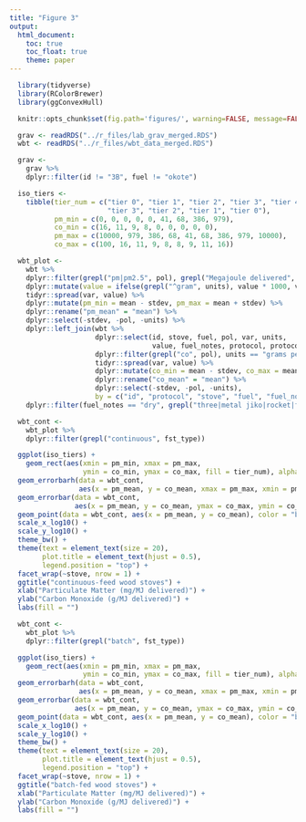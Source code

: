 ```yaml
---
title: "Figure 3"
output:
  html_document:
    toc: true
    toc_float: true
    theme: paper
---
```


```r
  library(tidyverse)
  library(RColorBrewer)
  library(ggConvexHull)
```

```r
  knitr::opts_chunk$set(fig.path='figures/', warning=FALSE, message=FALSE, cache=FALSE, echo=FALSE)
```

```r
  grav <- readRDS("../r_files/lab_grav_merged.RDS")
  wbt <- readRDS("../r_files/wbt_data_merged.RDS")
```

```r
  grav <-
    grav %>%
    dplyr::filter(id != "3B", fuel != "okote")
```

```r
  iso_tiers <- 
    tibble(tier_num = c("tier 0", "tier 1", "tier 2", "tier 3", "tier 4",
                        "tier 3", "tier 2", "tier 1", "tier 0"),
           pm_min = c(0, 0, 0, 0, 0, 41, 68, 386, 979),
           co_min = c(16, 11, 9, 8, 0, 0, 0, 0, 0),
           pm_max = c(10000, 979, 386, 68, 41, 68, 386, 979, 10000),
           co_max = c(100, 16, 11, 9, 8, 8, 9, 11, 16))
```

```r
  wbt_plot <-
    wbt %>%
    dplyr::filter(grepl("pm|pm2.5", pol), grepl("Megajoule delivered", units)) %>%
    dplyr::mutate(value = ifelse(grepl("^gram", units), value * 1000, value)) %>%
    tidyr::spread(var, value) %>%
    dplyr::mutate(pm_min = mean - stdev, pm_max = mean + stdev) %>%
    dplyr::rename("pm_mean" = "mean") %>%
    dplyr::select(-stdev, -pol, -units) %>%
    dplyr::left_join(wbt %>%
                     dplyr::select(id, stove, fuel, pol, var, units,
                                   value, fuel_notes, protocol, protocol_notes) %>%
                     dplyr::filter(grepl("co", pol), units == "grams per Megajoule delivered") %>%
                     tidyr::spread(var, value) %>%
                     dplyr::mutate(co_min = mean - stdev, co_max = mean + stdev) %>%
                     dplyr::rename("co_mean" = "mean") %>%
                     dplyr::select(-stdev, -pol, -units),
                     by = c("id", "protocol", "stove", "fuel", "fuel_notes", "protocol_notes")) %>%
    dplyr::filter(fuel_notes == "dry", grepl("three|metal jiko|rocket|forced|chimney|ceramic jiko", stove))
```

```r
  wbt_cont <-
    wbt_plot %>%
    dplyr::filter(grepl("continuous", fst_type))

  ggplot(iso_tiers) +
    geom_rect(aes(xmin = pm_min, xmax = pm_max,
                  ymin = co_min, ymax = co_max, fill = tier_num), alpha = 0.5) +
  geom_errorbarh(data = wbt_cont,
                 aes(x = pm_mean, y = co_mean, xmax = pm_max, xmin = pm_min), height = 0, size = 1) +
  geom_errorbar(data = wbt_cont,
                aes(x = pm_mean, y = co_mean, ymax = co_max, ymin = co_min), width = 0, size = 1) +
  geom_point(data = wbt_cont, aes(x = pm_mean, y = co_mean), color = "black", size = 2, shape = 2) +
  scale_x_log10() + 
  scale_y_log10() + 
  theme_bw() +
  theme(text = element_text(size = 20),
        plot.title = element_text(hjust = 0.5),
        legend.position = "top") +
  facet_wrap(~stove, nrow = 1) +
  ggtitle("continuous-feed wood stoves") +
  xlab("Particulate Matter (mg/MJ delivered)") + 
  ylab("Carbon Monoxide (g/MJ delivered)") +
  labs(fill = "")
```

```r
  wbt_cont <-
    wbt_plot %>%
    dplyr::filter(grepl("batch", fst_type))

  ggplot(iso_tiers) +
    geom_rect(aes(xmin = pm_min, xmax = pm_max,
                  ymin = co_min, ymax = co_max, fill = tier_num), alpha = 0.5) +
  geom_errorbarh(data = wbt_cont,
                 aes(x = pm_mean, y = co_mean, xmax = pm_max, xmin = pm_min), height = 0, size = 1) +
  geom_errorbar(data = wbt_cont,
                aes(x = pm_mean, y = co_mean, ymax = co_max, ymin = co_min), width = 0, size = 1) +
  geom_point(data = wbt_cont, aes(x = pm_mean, y = co_mean), color = "black", size = 2, shape = 2) +
  scale_x_log10() + 
  scale_y_log10() + 
  theme_bw() +
  theme(text = element_text(size = 20),
        plot.title = element_text(hjust = 0.5),
        legend.position = "top") +
  facet_wrap(~stove, nrow = 1) +
  ggtitle("batch-fed wood stoves") +
  xlab("Particulate Matter (mg/MJ delivered)") + 
  ylab("Carbon Monoxide (g/MJ delivered)") +
  labs(fill = "")
```
